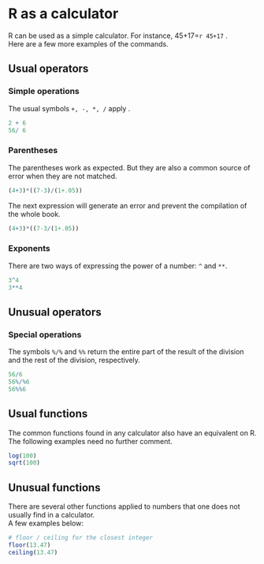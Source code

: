 # R as a calculator {#rcalc}

R can be used as a simple calculator. For instance, 45+17=`r 45+17` .   
Here are a few more examples of the commands.


## Usual operators

### Simple operations

The usual symbols `+, -, *, /` apply .
```r
2 + 6
56/ 6
```


### Parentheses 

The parentheses work as expected. But they are also a common source of error when they are not matched.

```r
(4+3)*((7-3)/(1+.05))
```
The next expression will generate an error and prevent the compilation of the whole book.
```r
(4+3)*((7-3/(1+.05))
```

### Exponents 

There are two ways of expressing the power of a number: `^` and `**`.

```r
3^4
3**4
```

## Unusual operators

### Special operations

The symbols `%/%` and `%%` return the entire part of the result of the division and the rest of the division, respectively.
```r
56/6
56%/%6
56%%6
```

## Usual functions

The common functions found in any calculator also have an equivalent on R. The following examples need no further comment.

```r
log(100)
sqrt(100)
```

## Unusual functions

There are several other functions applied to numbers that one does not usually find in a calculator.  
A few examples below:

```r
# floor / ceiling for the closest integer
floor(13.47)
ceiling(13.47)
```






